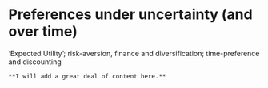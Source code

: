 
# Preferences under uncertainty (and over time) {#uncertainty}

'Expected Utility';  risk-aversion, finance and diversification; time-preference and discounting


```block2
**I will add a great deal of content here.**
```


